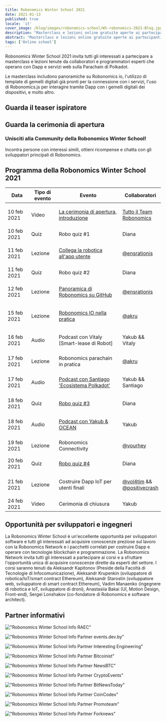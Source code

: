 ```yaml
---
title: Robonomics Winter School 2021
date: 2021-01-13
published: true
locale: 'it'
cover_image: /blog/images/robonomics-school/WS-robonomics-2021-Blog.jpg
description: "Masterclass e lezioni online gratuite aperte ai partecipanti. Prova a costruire Dapp e servizi web per IoT sulla Parachain di Polkadot durante la Robonomics Winter School 2021 (dal 10 al 24 febbraio)"
abstract: "Masterclass e lezioni online gratuite aperte ai partecipanti. Prova a costruire Dapp e servizi web per IoT sulla Parachain di Polkadot durante la Robonomics Winter School dal 10 al 24 febbraio 2021"
tags: ['Online school']
---
```


<PostExpiredInfo/>

Robonomics Winter School 2021 invita tutti gli interessati a partecipare a masterclass e lezioni tenute da collaboratori e programmatori esperti che operano con Dapp e servizi web sulla Parachain di Polkadot.

Le masterclass includono panoramiche su Robonomics io, l'utilizzo di template di gemelli digitali già pronti per la connessione con i servizi, l'uso di Robonomics.js per interagire tramite Dapp con i gemelli digitali dei dispositivi, e molto altro.

## Guarda il teaser ispiratore

<section class="animate-inside">

<YouTube id="https://youtu.be/RbNJ4ozUGXE" posterQuality="max"/>

</section>

## Guarda la cerimonia di apertura

<section class="animate-inside">

<YouTube id="https://youtu.be/kQaSwNYHJQ8E" posterQuality="max"/>

</section>

<section class="animate-inside">
<TextCard icon="/icons/icon-forum.png" link="https://discord.gg/5UWNGNaAUf">

### Unisciti alla Community della Robonomics Winter School!
Incontra persone con interessi simili, ottieni ricompense e chatta con gli sviluppatori principali di Robonomics. 

</TextCard>
</section>

## Programma della Robonomics Winter School 2021

<table class="mobile fullwidth">
<thead>
<tr>
<th style="width:110px">Data</th>
<th style="width:110px">Tipo di evento</th>
<th style="min-width:190px">Evento</th>
<th>Collaboratori</th>
</tr>
</thead>
<tbody>

<tr>
<td data-th="THE OPENING CEREMONY">10 feb 2021</td>
<td>Video</td>
<td data-th="Watchil video:">

[La cerimonia di apertura, introduzione](https://wiki.robonomics.network/docs/wschool2021-intro)

</td>
<td data-th="Contributors:">

[Tutto il Team Robonomics](https://github.com/airalab)

</td>
</tr>

<tr>
<td data-th="ROBO QUIZ #1">10 feb 2021</td>
<td>Quiz</td>
<td>Robo quiz #1</td>
<td data-th="Contributors:">Diana</td>
</tr>

<tr>
<td data-th="CONNECT ROBOTICS TO USER APP">11 feb 2021</td>
<td>Lezione</td>
<td data-th="Go throw the lesson:">

[Collega la robotica all'app utente](https://wiki.robonomics.network/docs/wschool2021-connect-robotics-to-user-app/)

</td>
<td data-th="Contributor:">

[@ensrationis](https://github.com/ensrationis)

</td>
</tr>

<tr>
<td data-th="ROBO QUIZ #2">11 feb 2021</td>
<td>Quiz</td>
<td>Robo quiz #2</td>
<td data-th="Contributors:">Diana</td>
</tr>

<tr>
<td data-th="ROBONOMICS GITHUB OVERVIEW">12 feb 2021</td>
<td>Lezione</td>
<td data-th="Go throw the lesson:">

[Panoramica di Robonomics su GitHub](https://wiki.robonomics.network/docs/wschool2021-robonomics-github-overview)

</td>
<td data-th="Contributor:">

[@ensrationis](https://github.com/ensrationis)

</td>
</tr>

<tr>
<td data-th="ROBONOMICS IO IN PRACTICE">15 feb 2021</td>
<td>Lezione</td>
<td data-th="Go throw the lesson:">

[Robonomics IO nella pratica](https://wiki.robonomics.network/docs/wschool2021-robonomics-io-in-practice)

</td>
<td data-th="Contributor:">

[@akru](https://github.com/akru)

</td>
</tr>

<tr>
<td data-th="PODCAST with Vitaly [Smart-lease of Robots]">16 feb 2021</td>
<td>Audio</td>
<td data-th="Audio su Youtube:">

Podcast con Vitaly [Smart-lease di Robot]

</td>
<td data-th="Contributor:">Yakub && Vitaly</td>
</tr>


<tr>
<td data-th="ROBONOMICS PARACHAIN IN PRACTICE">17 feb 2021</td>
<td>Lezione</td>
<td>Robonomics parachain in pratica</td>
<td data-th="Contributor:">

[@akru](https://github.com/akru)

</td>
</tr>

<tr>
<td data-th="PODCAST con Santiago 'Ecosistema Polkadot'">17 feb 2021</td>
<td>Audio</td>
<td data-th="Audio su Youtube:">

[Podcast con Santiago 'Ecosistema Polkadot'](https://url.today/74)

</td>
<td data-th="Contributors:">Yakub && Santiago</td>
</tr>


<tr>
<td data-th="ROBO QUIZ #3">18 feb 2021</td>
<td>Quiz</td>
<td data-th="Unisciti su Discord:">

[Robo quiz #3](https://discord.gg/5UWNGNaAUf)

</td>
<td data-th="Contributors:">Diana</td>
</tr>

<tr>
<td data-th="PODCAST con Yakub & OCEAN">18 feb 2021</td>
<td>Audio</td>
<td>

[Podcast con Yakub & OCEAN](https://url.today/75)

</td>
<td data-th="Contributors:">Yakub</td>
</tr>


<tr>
<td data-th="ROBONOMICS CONNECTIVITY">19 feb 2021</td>
<td>Lezione</td>
<td>Robonomics Connectivity</td>
<td data-th="Contributor:">

[@vourhey](https://github.com/Vourhey)

</td>
</tr>

<tr>
<td data-th="ROBO QUIZ #4">20 feb 2021</td>
<td>Quiz</td>
<td data-th="Unisciti su Discord:">

[Robo quiz #4](https://discord.gg/5UWNGNaAUf)

</td>
<td data-th="Contributors:">Diana</td>
</tr>


<tr>
<td data-th="BUILD IOT DAPPS FOR END USERS">21 feb 2021</td>
<td>Lezione</td>
<td>Costruire Dapp IoT per utenti finali</td>
<td data-th="Contributors:">

[@vol4tim](https://github.com/vol4tim) && [@positivecrash](https://github.com/positivecrash)

</td>
</tr>

<tr>
<td data-th="CLOSING CEREMONY">24 feb 2021</td>
<td>Video</td>
<td>Cerimonia di chiusura</td>
<td data-th="Contributors:">Yakub</td>
</tr>

</tbody>
</table>


## Opportunità per sviluppatori e ingegneri

La Robonomics Winter School è un'eccellente opportunità per sviluppatori software e tutti gli interessati ad acquisire conoscenze preziose sul lavoro con la Robonomics Network e i pacchetti correlati per costruire Dapp e operare con tecnologie blockchain e programmazione. La Robonomics Network invita tutti gli interessati a partecipare ai corsi e a sfruttare l'opportunità unica di acquisire conoscenze dirette da esperti del settore. I corsi saranno tenuti da Aleksandr Kapitonov (Preside della Facoltà di Tecnologie di Infocomunicazione), Aleksandr Krupenkin (sviluppatore di robotica/IoT/smart contract Ethereum), Aleksandr Starostin (sviluppatore web, sviluppatore di smart contract Ethereum), Vadim Manaenko (ingegnere di robotica e IoT, sviluppatore di droni), Anastasiia Bakai (UI, Motion Design, Front-end), Sergei Lonshakov (co-fondatore di Robonomics e software architect).


## Partner informativi

<section class="grid-4 animate-inside">

<TextCard orientation="vertical" link="https://raec.ru" classList="pin">

!["Robonomics Winter School Info RAEC"](/blog/images/robonomics-school/raec.png)

</TextCard>

<TextCard orientation="vertical" link="https://events.dev.by/robonomics-winter-school">

!["Robonomics Winter School Info Partner events.dev.by"](/blog/images/robonomics-school/dev-logo-brand.png)

</TextCard>

<TextCard orientation="vertical" link="https://interestingengineering.com/events/robonomics-winter-school-2021">

!["Robonomics Winter School Info Partner Interesting Engineering"](/blog/images/robonomics-school/interestingengineering.png)

</TextCard>

<TextCard orientation="vertical" link="https://bitcoinist.com/robonomics-winter-school-2021-master-classes-and-lectures-open-for-attendees/">

!["Robonomics Winter School Info Partner Bitcoinist"](/blog/images/robonomics-school/bitcoinist.png)

</TextCard>

<TextCard orientation="vertical" link="https://www.newsbtc.com/press-releases/robonomics-winter-school-2021-master-classes-and-lectures-open-for-attendees/">

!["Robonomics Winter School Info Partner NewsBTC"](/blog/images/robonomics-school/newsbtc.jpg)

</TextCard>

<TextCard orientation="vertical" link="https://cryptoevents.global/">

!["Robonomics Winter School Info Partner CryptoEvents"](/blog/images/robonomics-school/cryptoevents-logo.png)

</TextCard>

<TextCard orientation="vertical" link="https://bitnewstoday.com">

!["Robonomics Winter School Info Partner BitNewsToday"](/blog/images/robonomics-school/BNT.png)

</TextCard>

<TextCard orientation="vertical" link="https://coincodex.com/">

!["Robonomics Winter School Info Partner CoinCodex"](/blog/images/robonomics-school/coincodex.png)

</TextCard>

<TextCard orientation="vertical" link="https://www.youtube.com/channel/UCrvyFYM29oQ-EAejZgYqmWA">

!["Robonomics Winter School Info Partner Promoteam"](/blog/images/robonomics-school/Promoteam.png)

</TextCard>

<TextCard orientation="'vertical'" link="https://forknews.io/">

!["Robonomics Winter School Info Partner Forknews"](/blog/images/robonomics-school/forknews_io.png)

</TextCard>

</section>
